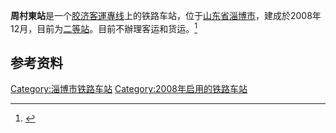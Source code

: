 {{multiple issues|
{{onesource|time=2014-12-01T06:39:09+00:00}}
{{primarysources|time=2014-12-01T06:39:09+00:00}}
{{refimprove|time=2014-12-01T06:39:09+00:00}}
}}
{{Infobox China railway station 
|车站名称 = 周村東站
|图片 = 
|图片介绍 = 
|其他名称 = 
|车站名称拼音 = Zhoucundong
|英文名称 =Zhoucundong Railway Station 
|车站代码 = 
|电报码 = 
|拼音码 = 
|车站位置 = [[山东省|山东省]][[淄博市|淄博市]][[周村區|周村區]]
|归属 = 
|线路 = [[胶济客運專线|胶济客運專线]]
|车站等级 = [[二等站_(中国大陆)|二等站]]
|月台数目 = 
|站台面 = 2
|股道数目 = 3
|坐标 = {{coord|36|45|58.21|N|117|54|41.68|E|display=inline,title}}
|网站 = 
}}
{{Routemap
|title=周村東站<br/>高鐵月台配置
|
\STRg\STRf~~↑{{站|章丘}}
\STRc2\ABZg3\ABZg2\STRc3
\STR+1\STR!~STRc4\STR!~STRc1\STR+4
\STR+BSr\STR\STR\STR+BSl
\STR+BSr\STR\STR\STR+BSl
\STR2\STR!~STRc3\STR!~STRc2\STR3
\STRc1\ABZg+4\ABZg+1\STRc4
\STRg\STRf~~↓{{站|淄博}}
}}
'''周村東站'''是一个[[胶济客運專线|胶济客運專线]]上的铁路车站，位于[[山东省|山东省]][[淄博市|淄博市]]，建成於2008年12月，目前为[[二等站_(中国大陆)|二等站]]。目前不辦理客运和货运。<ref>{{cite web |title=火车站介绍 |url=http://search.huochepiao.com/huochezhan/jieshao/ |publisher=火车票网 |accessdate=2012-10-21 |deadurl=yes |archiveurl=https://web.archive.org/web/20121030120157/http://search.huochepiao.com/huochezhan/jieshao/ |archivedate=2012-10-30 }}</ref>

==参考资料==
{{reflist}}

{{胶济客運專線}}

[[Category:淄博市铁路车站|Category:淄博市铁路车站]]
[[Category:2008年启用的铁路车站|Category:2008年启用的铁路车站]]